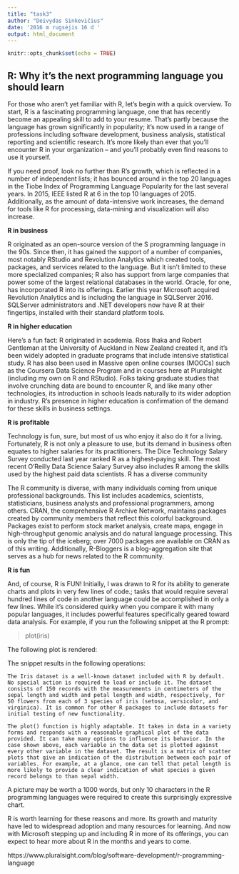 ```yaml
---
title: "task3"
author: "Deivydas Sinkevičius"
date: '2016 m rugsėjis 16 d '
output: html_document
---
```


```r
knitr::opts_chunk$set(echo = TRUE)
```

## R: Why it's the next programming language you should learn 

For those who aren't yet familiar with R, let's begin with a quick overview. To start, R is a fascinating programming language, one that has recently become an appealing skill to add to your resume. That's partly because the language has grown significantly in popularity; it's now used in a range of professions including software development, business analysis, statistical reporting and scientific research. It’s more likely than ever that you’ll encounter R in your organization -- and you’ll probably even find reasons to use it yourself.

If you need proof, look no further than R’s growth, which is reflected in a number of independent lists; it has bounced around in the top 20 languages in the Tiobe Index of Programming Language Popularity for the last several years. In 2015, IEEE listed R at 6 in the top 10 languages of 2015. Additionally, as the amount of data-intensive work increases, the demand for tools like R for processing, data-mining and visualization will also increase.

**R in business**

R originated as an open-source version of the S programming language in the 90s. Since then, it has gained the support of a number of companies, most notably RStudio and Revolution Analytics which created tools, packages, and services related to the language. But it isn't limited to these more specialized companies; R also has support from large companies that power some of the largest relational databases in the world. Oracle, for one, has incorporated R into its offerings. Earlier this year Microsoft acquired Revolution Analytics and is including the language in SQLServer 2016.  SQLServer administrators and .NET developers now have R at their fingertips, installed with their standard platform tools.

**R in higher education**

Here’s a fun fact: R originated in academia. Ross Ihaka and Robert Gentleman at the University of Auckland in New Zealand created it, and it’s been widely adopted in graduate programs that include intensive statistical study. R has also been used in Massive open online courses (MOOCs) such as the Coursera Data Science Program and in courses here at Pluralsight (including my own on R and RStudio). Folks taking graduate studies that involve crunching data are bound to encounter R, and like many other technologies, its introduction in schools leads naturally to its wider adoption in industry. R’s presence in higher education is confirmation of the demand for these skills in business settings.

**R is profitable**

Technology is fun, sure, but most of us who enjoy it also do it for a living. Fortunately, R is not only a pleasure to use, but its demand in business often equates to higher salaries for its practitioners. The Dice Technology Salary Survey conducted last year ranked R as a highest-paying skill. The most recent O’Reilly Data Science Salary Survey also includes R among the skills used by the highest paid data scientists.
R has a diverse community

The R community is diverse, with many individuals coming from unique professional backgrounds. This list includes academics, scientists, statisticians, business analysts and professional programmers, among others. CRAN, the comprehensive R Archive Network, maintains packages created by community members that reflect this colorful background. Packages exist to perform stock market analysis, create maps, engage in high-throughput genomic analysis and do natural language processing.  This is only the tip of the iceberg; over 7000 packages are available on CRAN as of this writing. Additionally, R-Bloggers is a blog-aggregation site that serves as a hub for news related to the R community.

**R is fun**

And, of course, R is FUN! Initially, I was drawn to R for its ability to generate charts and plots in very few lines of code.; tasks that would require several hundred lines of code in another language could be accomplished in only a few lines. While it’s considered quirky when you compare it with many popular languages, it includes powerful features specifically geared toward data analysis. For example, if you run the following snippet at the R prompt:

> plot(iris)

The following plot is rendered:


The snippet results in the following operations:


    The Iris dataset is a well-known dataset included with R by default. No special action is required to load or include it. The dataset consists of 150 records with the measurements in centimeters of the sepal length and width and petal length and width, respectively, for 50 flowers from each of 3 species of iris (setosa, versicolor, and virginica). It is common for other R packages to include datasets for initial testing of new functionality.

    The plot() function is highly adaptable. It takes in data in a variety forms and responds with a reasonable graphical plot of the data provided. It can take many options to influence its behavior. In the case shown above, each variable in the data set is plotted against every other variable in the dataset. The result is a matrix of scatter plots that give an indication of the distribution between each pair of variables. For example, at a glance, one can tell that petal length is more likely to provide a clear indication of what species a given record belongs to than sepal width.


A picture may be worth a 1000 words, but only 10 characters in the R programming languages were required to create this surprisingly expressive chart.

R is worth learning for these reasons and more. Its growth and maturity have led to widespread adoption and many resources for learning. And now with Microsoft stepping up and including R in more of its offerings, you can expect to hear more about R in the months and years to come.

https://www.pluralsight.com/blog/software-development/r-programming-language